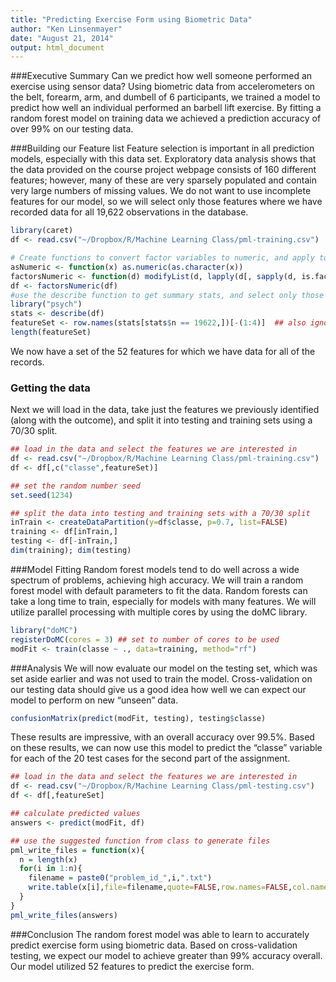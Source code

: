 ```yaml
---
title: "Predicting Exercise Form using Biometric Data"
author: "Ken Linsenmayer"
date: "August 21, 2014"
output: html_document
---
```


###Executive Summary
Can we predict how well someone performed an exercise using sensor data?  Using biometric data from accelerometers on the belt, forearm, arm, and dumbell of 6 participants, we trained a model to predict how well an individual performed an barbell lift exercise.  By fitting a random forest model on training data we achieved a prediction accuracy of over 99% on our testing data.

###Building our Feature list
Feature selection is important in all prediction models, especially with this data set.  Exploratory data analysis shows that the data provided on the course project webpage consists of 160 different features; however, many of these are very sparsely populated and contain very large numbers of missing values.  We do not want to use incomplete features for our model, so we will select only those features where we have recorded data for all 19,622 observations in the database.
```r
library(caret)
df <- read.csv("~/Dropbox/R/Machine Learning Class/pml-training.csv")

# Create functions to convert factor variables to numeric, and apply to our data
asNumeric <- function(x) as.numeric(as.character(x))
factorsNumeric <- function(d) modifyList(d, lapply(d[, sapply(d, is.factor)], asNumeric))
df <- factorsNumeric(df)
#use the describe function to get summary stats, and select only those features where we have the full number (n=19622) of observations
library("psych")
stats <- describe(df)
featureSet <- row.names(stats[stats$n == 19622,])[-(1:4)]  ## also ignore the first 4 bookkeeping features
length(featureSet)
```
We now have a set of the 52 features for which we have data for all of the records.  

### Getting the data
Next we will load in the data, take just the features we previously identified (along with the outcome), and split it into testing and training sets using a 70/30 split.
```r
## load in the data and select the features we are interested in
df <- read.csv("~/Dropbox/R/Machine Learning Class/pml-training.csv")
df <- df[,c("classe",featureSet)]

## set the random number seed
set.seed(1234)

## split the data into testing and training sets with a 70/30 split
inTrain <- createDataPartition(y=df$classe, p=0.7, list=FALSE)
training <- df[inTrain,]
testing <- df[-inTrain,]
dim(training); dim(testing)
```

###Model Fitting
Random forest models tend to do well across a wide spectrum of problems, achieving high accuracy.  We will train a random forest model with default parameters to fit the data.  Random forests can take a long time to train, especially for models with many features.  We will utilize parallel processing with multiple cores by using the doMC library.
```r
library("doMC")
registerDoMC(cores = 3) ## set to number of cores to be used
modFit <- train(classe ~ ., data=training, method="rf")
```

###Analysis
We will now evaluate our model on the testing set, which was set aside earlier and was not used to train the model.  Cross-validation on our testing data should give us a good idea how well we can expect our model to perform on new "unseen" data.
```r
confusionMatrix(predict(modFit, testing), testing$classe)
```
These results are impressive, with an overall accuracy over 99.5%.  Based on these results, we can now use this model to predict the "classe" variable for each of the 20 test cases for the second part of the assignment.
```r
## load in the data and select the features we are interested in
df <- read.csv("~/Dropbox/R/Machine Learning Class/pml-testing.csv")
df <- df[,featureSet]

## calculate predicted values
answers <- predict(modFit, df)

## use the suggested function from class to generate files
pml_write_files = function(x){
  n = length(x)
  for(i in 1:n){
    filename = paste0("problem_id_",i,".txt")
    write.table(x[i],file=filename,quote=FALSE,row.names=FALSE,col.names=FALSE)
  }
}
pml_write_files(answers)
```

###Conclusion
The random forest model was able to learn to accurately predict exercise form using biometric data.  Based on cross-validation testing, we expect our model to achieve  greater than 99% accuracy overall.  Our model utilized 52 features to predict the exercise form.  
